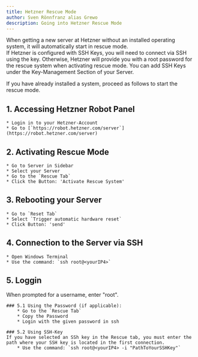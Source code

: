 ```yaml
---
title: Hetzner Rescue Mode
author: Sven Rönnfranz alias Grewo
description: Going into Hetzner Rescue Mode
---
```



<Aside type="note"> When getting a new server at Hetzner without an installed operating system, it will automatically start in rescue mode.</Aside>
<Aside type="note"> If Hetzner is configured with SSH Keys, you will need to connect via SSH using the key. Otherwise, Hetzner will provide you with a root password for the rescue system when activating rescue mode.
You can add SSH Keys under the Key-Management Section of your Server.</Aside>

If you have already installed a system, proceed as follows to start the rescue mode.

## 1. Accessing Hetzner Robot Panel
    * Login in to your Hetzner-Account
    * Go to [`https://robot.hetzner.com/server`](https://robot.hetzner.com/server)

## 2. Activating Rescue Mode
    * Go to Server in Sidebar
    * Select your Server
    * Go to the `Rescue Tab`
    * Click the Button: 'Activate Rescue System'

## 3. Rebooting your Server
    * Go to `Reset Tab`
    * Select `Trigger automatic hardware reset`
    * Click Button: 'send'

## 4. Connection to the Server via SSH
    * Open Windows Terminal
    * Use the command: `ssh root@<yourIP4>`

## 5. Loggin
When prompted for a username, enter "root".

    ### 5.1 Using the Password (if applicable): 
        * Go to the `Rescue Tab`
        * Copy the Password
        * Login with the given password in ssh

    ### 5.2 Using SSH-Key
    If you have selected an SSh key in the Rescue tab, you must enter the path where your SSH key is located in the first connection.
        * Use the command: `ssh root@<yourIP4> -i "PathToYourSSHKey"`
